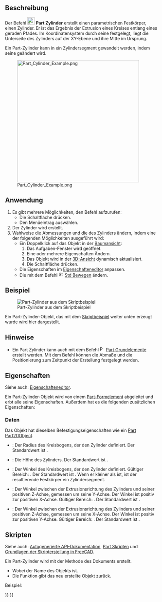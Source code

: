 <languages/>

{{Docnav/de
|[[Part_Box/de|Quader]]
|[[Part_Sphere/de|Kugel]]
|[[Part_Workbench/de|Part]]
|IconL=Part_Box.svg
|IconR=Part_Sphere.svg
|IconC=Workbench_Part.svg
}}

{{GuiCommand/de
|Name=Part Cylinder
|Name/de=Part Zylinder
|MenuLocation=Part → Grundkörper → Zylinder
|Workbenches=[[Part_Workbench/de|Part]]
|SeeAlso=[[Part_Primitives/de|Part Grundelemente]]
}}

<span id="Description"></span>
==Beschreibung==

Der Befehl [[Image:Part_Cylinder.svg|24px]] '''Part Zylinder''' erstellt einen parametrischen Festkörper, einen Zylinder.  Er ist das Ergebnis der Extrusion eines Kreises entlang eines geraden Pfades. Im Koordinatensystem durch seine {{PropertyData/de|Placement}} festgelegt, liegt die Unterseite des Zylinders auf der XY-Ebene und ihre Mitte im Ursprung.

Ein Part-Zylinder kann in ein Zylindersegment gewandelt werden, indem seine {{PropertyData/de|Winkel}} geändert wird.

[[Image:Part_Cylinder_Example.png|400px]]

<span id="Usage"></span>
==Anwendung==

<div class="mw-translate-fuzzy">
# Es gibt mehrere Möglichkeiten, den Befehl aufzurufen:
#* Die Schaltfläche {{Button|[[Image:Part_Cylinder.svg|16px]] [[Part_Cylinder/de|Zylinder]]}} drücken.
#* Den Menüeintrag {{MenuCommand|Part → Grundkörper → [[Image:Part_Cylinder.svg|16px]] Zylinder}} auswählen.
# Der Zylinder wird erstellt.
# Wahlweise die Abmessungen und die {{PropertyData/de|Placement}} des Zylinders ändern, indem eine der folgenden Möglichkeiten ausgeführt wird:
#* Ein Doppelklick auf das Objekt in der [[Tree_view/de|Baumansicht]]:
#*# Das Aufgaben-Fenster {{MenuCommand|Geometrische Grundelemente}} wird geöffnet.
#*# Eine oder mehrere Eigenschaften Ändern.
#*# Das Objekt wird in der [[3D_view/de|3D-Ansicht]] dynamisch aktualisiert.
#*# Die Schaltfläche  {{Button|OK}} drücken.
#* Die Eigenschaften im [[Property_editor/de|Eigenschafteneditor]] anpassen.
#* Die {{PropertyData/de|Placement}} mit dem Befehl [[Image:Std_TransformManip.svg|16px]] [[Std_TransformManip/de|Std Bewegen]] ändern.
</div>

<span id="Example"></span>
==Beispiel==

[[Image:Part_Cylinder_Scripting_Example.png|thumb|Part-Zylinder aus dem Skriptbeispiel]]

Ein Part-Zylinder-Objekt, das mit dem [[#Skripten|Skriptbeispiel]] weiter unten erzeugt wurde wird hier dargestellt.

<span id="Notes"></span>
==Hinweise==

* Ein Part Zylinder kann auch mit dem Befehl [[Image:Part_Primitives.svg|16px]] [[Part_Primitives/de|Part Grundelemente]] erstellt werden. Mit dem Befehl können die Abmaße und die Positionierung zum Zeitpunkt der Erstellung festgelegt werden.

<span id="Properties"></span>
==Eigenschaften==

Siehe auch: [[Property_editor/de|Eigenschafteneditor]].

Ein Part-Zylinder-Objekt wird von einem [[Part_Feature/de|Part-Formelement]] abgeleitet und erbt alle seine Eigenschaften. Außerdem hat es die folgenden zusätzlichen Eigenschaften:

<span id="Data"></span>
===Daten===

{{TitleProperty|Attachment}}

Das Objekt hat dieselben Befestigungseigenschaften wie ein [[Part_Part2DObject/de#Daten|Part Part2DObject]].

{{TitleProperty|Cylinder}}

* {{PropertyData/de|Radius|Length}}: Der Radius des Kreisbogens, der den Zylinder definiert. Der Standardwert ist {{Value|2mm}}.
* {{PropertyData/de|Height|Length}}: Die Höhe des Zylinders. Der Standardwert ist {{Value|10 mm}}.
* {{PropertyData/de|Winkel|Angle}}: Der Winkel des Kreisbogens, der den Zylinder definiert. Gültiger Bereich: {{Value|0° &lt; Wert &lt;&#61; 360°}}. Der Standardwert ist {{Value|360°}}. Wenn er kleiner als {{Value|360°}} ist, ist der resultierende Festkörper ein Zylindersegment.

{{TitleProperty|Prism}}

* {{PropertyData/de|First Angle|Angle}}: Der Winkel zwischen der Extrusionsrichtung des Zylinders und seiner positiven Z-Achse, gemessen um seine Y-Achse. Der Winkel ist positiv zur positiven X-Achse. Gültiger Bereich: {{Value|0° &lt;&#61; Wert &lt; 90°}}. Der Standardwert ist {{Value|0°}}. {{Version/de|0.20}}
* {{PropertyData/de|Second Angle|Angle}}: Der Winkel zwischen der Extrusionsrichtung des Zylinders und seiner positiven Z-Achse, gemessen um seine X-Achse. Der Winkel ist positiv zur positiven Y-Achse. Gültiger Bereich: {{Value|0° &lt;&#61; Wert &lt; 90°}}. Der Standardwert ist {{Value|0°}}. {{Version/de|0.20}}

<span id="Scripting"></span>
==Skripten==

Siehe auch: [https://freecad.github.io/SourceDoc/ Autogenerierte API-Dokumentation], [[Part_scripting/de|Part Skripten]] und [[FreeCAD_Scripting_Basics/de|Grundlagen der Skripterstellung in FreeCAD]].

Ein Part-Zylinder wird mit der Methode {{incode|addObject()}} des Dokuments erstellt.

{{Code|code=
cylinder = FreeCAD.ActiveDocument.addObject("Part::Cylinder", "myCylinder")
}}

* Wobei {{Incode|"myCylinder"}} der Name des Objekts ist.
* Die Funktion gibt das neu erstellte Objekt zurück.

Beispiel:

{{Code|code=
import FreeCAD as App

doc = App.activeDocument()

cylinder = doc.addObject("Part::Cylinder", "myCylinder")
cylinder.Radius = 10
cylinder.Height = 50
cylinder.Placement = App.Placement(App.Vector(5, 10, 15), App.Rotation(75, 60, 30))

doc.recompute()
}}


{{Docnav/de
|[[Part_Box/de|Quader]]
|[[Part_Sphere/de|Kugel]]
|[[Part_Workbench/de|Part]]
|IconL=Part_Box.svg
|IconR=Part_Sphere.svg
|IconC=Workbench_Part.svg
}}

{{Part_Tools_navi{{#translation:}}}}
{{Userdocnavi{{#translation:}}}}